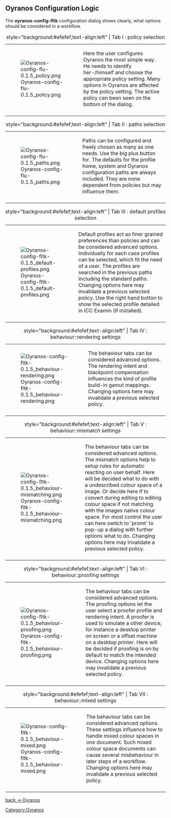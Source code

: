 == Oyranos Configuration Logic ==
The <b> oyranos-config-fltk</b> configuration dialog shows clearly, what options should be considered in a workflow.

{| style="text-align:left"
|+ style="background:#efefef;text-align:left" | Tab I : policy selection
|-
| [[Image:Oyranos-config-flu-0.1.5 policy.png]]
| valign="top" | Here the user configures Oyranos the most simple way. He needs to identify her-/himself and choose the appropriate policy setting. Many options in Oyranos are affected by the policy setting. The active policy can been seen on the bottom of the dialog.
|-
|}


{| class="wikitable" style="text-align:left"
|+ style="background:#efefef;text-align:left" | Tab II : paths selection
|-
| [[Image:Oyranos-config-flu-0.1.5 paths.png]]
| valign="top" | Paths can be configured and freely chosen as many as one needs. Use the big plus button for. The defaults for the profile home, system and Oyranos configuration paths are always included. They are none dependent from policies but may influence them.
|-
|}


{| class="wikitable" style="text-align:left"
|+ style="background:#efefef;text-align:left" | Tab III : default profiles selection
|-
| [[Image:Oyranos-config-fltk-0.1.5 default-profiles.png]]
| valign="top" | Default profiles act as finer grained preferences than policies and can be considered advanced options. Individually for each case profiles can be selected, which fit the need of a user. The profiles are searched in the previous paths including the standard paths. Changing options here may invalidate a previous selected policy. Use the right hand botton to show the selected profile detailed in ICC Examin (if installed).
|-
|}


{| class="wikitable" style="text-align:left"
|+ style="background:#efefef;text-align:left" | Tab IV : behaviour::rendering settings
|-
| [[Image:Oyranos-config-fltk-0.1.5 behaviour-rendering.png]]
| valign="top" | The behaviour tabs can be considered advanced options. The rendering intent and blackpoint compensation influences the kind of profile build-in gamut mappings. Changing options here may invalidate a previous selected policy.
|-
|}


{| class="wikitable" style="text-align:left"
|+ style="background:#efefef;text-align:left" | Tab V : behaviour::mismatch settings
|-
| [[Image:Oyranos-config-fltk-0.1.5 behaviour-mismatching.png]]
| valign="top" | The behaviour tabs can be considered advanced options. The mismatch options help to setup rules for automatic reacting on user behalf. Here will be decided what to do with a undescribed colour space of a image. Or decide here if to convert during editing to editing colour space if not matching with the images native colour space. For most control the user can here switch to 'promt' to pop-up a dialog with further options what to do. Changing options here may invalidate a previous selected policy.
|-
|}


{| class="wikitable" style="text-align:left"
|+ style="background:#efefef;text-align:left" | Tab VI : behaviour::proofing settings
|-
| [[Image:Oyranos-config-fltk-0.1.5 behaviour-proofing.png]]
| valign="top" | The behaviour tabs can be considered advanced options. The proofing options let the user select a proofer profile and rendering intent. A proofer is used to simulate a other device, for instance a desktop printer on screen or a offset machine on a desktop printer. Here will be decided if proofing is on by default to match the intended device. Changing options here may invalidate a previous selected policy.
|-
|}


{| class="wikitable" style="text-align:left"
|+ style="background:#efefef;text-align:left" | Tab VII : behaviour::mixed settings
|-
| [[Image:Oyranos-config-fltk-0.1.5 behaviour-mixed.png]]
| valign="top" | The behaviour tabs can be considered advanced options. These settings influence how to handle mixed colour spaces in one document. Such mixed colour space documents can cause several misbehaviour in later steps of a workflow. Changing options here may invalidate a previous selected policy.
|-
|}

[[Oyranos|back -> Oyranos]]
[[Category:Oyranos]]